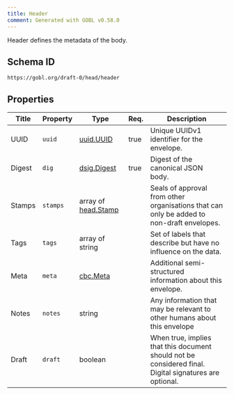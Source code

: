 ```yaml
---
title: Header
comment: Generated with GOBL v0.58.0
---
```


Header defines the metadata of the body.

## Schema ID

`https://gobl.org/draft-0/head/header`

## Properties

| Title  | Property | Type                                       | Req. | Description                                                                                            |
|--------|----------|--------------------------------------------|------|--------------------------------------------------------------------------------------------------------|
| UUID   | `uuid`   | [uuid.UUID](/draft-0/uuid/uuid)            | true | Unique UUIDv1 identifier for the envelope.                                                             |
| Digest | `dig`    | [dsig.Digest](/draft-0/dsig/digest)        | true | Digest of the canonical JSON body.                                                                     |
| Stamps | `stamps` | array of [head.Stamp](/draft-0/head/stamp) |      | Seals of approval from other organisations that can only be added to non-draft envelopes.              |
| Tags   | `tags`   | array of string                            |      | Set of labels that describe but have no influence on the data.                                         |
| Meta   | `meta`   | [cbc.Meta](/draft-0/cbc/meta)              |      | Additional semi-structured information about this envelope.                                            |
| Notes  | `notes`  | string                                     |      | Any information that may be relevant to other humans about this envelope                               |
| Draft  | `draft`  | boolean                                    |      | When true, implies that this document should not be considered final. Digital signatures are optional. |

